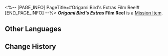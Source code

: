 <%-- [PAGE_INFO]
PageTitle=#Origami Bird's Extras Film Reel#
[END_PAGE_INFO] --%>
{{Item Infobox
|title       = ''Origami Bird's Extras'' Film Reel
|id          = 140486
|image       = Item ''Origami Bird's Extras'' Film Reel.png
|type        = Mission Item
|invCategory = Missions
|rarity      = 3
|effect      = 
|description = Contains the extra content of the animated film series ''Clockie: Dreamjoy Memoir'', telling the story of Dreamville's builder, Origami Bird.
}}
{{Description|''Tweet, make this small town bigger and more beautiful, tweet!''}}
'''''Origami Bird's Extras'' Film Reel''' is a [[Mission Item]].

==Other Languages==
{{Other Languages
|en   = ''Origami Bird's Extras'' Film Reel
|zhs  = 《折纸小鸟外传》胶卷
|zht  = 《摺紙小鳥外傳》膠捲
|ja   = 『折り紙の小鳥外伝』のフィルム
|ko   = ≪종이새 외전≫ 필름
|es   = Cinta de «Historia derivada de los pajaritos de papel»
|fr   = Bobine de la ''série dérivée sur Oiseau en origami''
|ru   = Плёнка «Спин-оффа птиц-оригами»
|th   = ม้วนฟิล์ม "ภาคเสริมของนกกระดาษ"
|vi   = Cuộn Phim "Ngoại Truyện Chim Giấy"
|de   = Filmrolle von „Spin-off: Origamivogel“
|id   = Rol Film "Cerita Sampingan Burung Origami"
|pt   = Rolo de Filme das "Histórias Secundárias do Pássaro de Origami"
}}

==Change History==
{{Change History|2.2}}